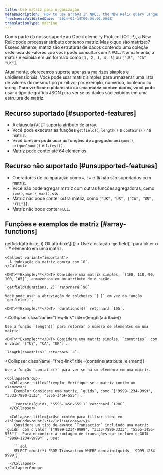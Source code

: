 ```yaml
---
title: Use matriz para organização
metaDescription: 'How to use arrays in NRQL, the New Relic query language'
freshnessValidatedDate: '2024-03-19T00:00:00.000Z'
translationType: machine
---
```


Como parte do nosso suporte ao OpenTelemetry Protocol (OTLP), a New Relic pode processar atributo contendo matriz. Mas o que são matrizes? Essencialmente, matriz são estruturas de dados contendo uma coleção ordenada de valores que você pode consultar com NRQL. Normalmente, a matriz é exibida em um formato como `[1, 2, 3, 4, 5]` ou `["US", "CA", "UK"]`.

Atualmente, oferecemos suporte apenas a matrizes simples e unidimensionais. Você pode usar matriz simples para armazenar uma lista de valores do mesmo tipo primitivo; por exemplo, numérico, booleano ou string. Para verificar rapidamente se uma matriz contém dados, você pode usar o tipo de gráfico JSON para ver se os dados são exibidos em uma estrutura de matriz.

## Recurso suportado [#supported-features]

* A cláusula `FACET` suporta atributo de array.
* Você pode executar as funções `getfield()`, `length()` e `contains()` na matriz.
* Você também pode usar as funções de agregador `uniques()`, `uniqueCount()` e `latest()` .
* Matriz pode conter até 64 elementos.

## Recurso não suportado [#unsupported-features]

* Operadores de comparação como `=`, `!=` e `IN` não são suportados com matriz.
* Você não pode agregar matriz com outras funções agregadoras, como `sum()`, `min()`, `max()`, etc.
* Matriz não pode conter outra matriz, como `["UK", "US", ["CA", "OR", "ATL"]]`.
* Matriz não pode conter `NULL`.

## Funções e exemplos de matriz [#array-functions]

<CollapserGroup>
  <Collapser
    className="freq-link"
    title={<InlineCode>getfield(attribute, i) OR attribute\[i]</InlineCode>}
  >
    Use a notação `getfield()` para obter o `i`º elemento em uma matriz.

    <Callout variant="important">
      A indexação da matriz começa com `0`.
    </Callout>

    <DNT>**Example:**</DNT> Considere uma matriz simples, `[100, 110, 90, 100, 105]`, armazenada em um atributo de duração.

    `getfield(durations, 2)` retornará `90`.

    Você pode usar a abreviação de colchetes `[ ]` em vez da função `getfield()`.

    <DNT>**Example:**</DNT> `durations[4]` retornará `105`.
  </Collapser>

  <Collapser
    className="freq-link"
    title={<InlineCode>length(attribute)</InlineCode>}
  >
    Use a função `length()` para retornar o número de elementos em uma matriz.

    <DNT>**Example:**</DNT> Considere uma matriz simples, `countries`, com o valor `["US", "CA", "UK"]`.

    `length(countries)` retornará `3`.
  </Collapser>

  <Collapser
    className="freq-link"
    title={<InlineCode>contains(attribute, element)</InlineCode>}
  >
    Use a função `contains()` para ver se há um elemento em uma matriz.

    <CollapserGroup>
      <Collapser title="Exemplo: Verifique se a matriz contém um elemento">
        Exemplo: Considere uma matriz, `guids`, como `["9999-1234-9999", "3333-7890-3333", "5555-3456-555"]`.

        `contains(guids, '5555-3456-555')` retornará `TRUE`.
      </Collapser>

      <Collapser title={<>Use contém para filtrar itens em <InlineCode>count(\*)</InlineCode></>}>
        Considere um tipo de evento `Transaction` incluindo uma matriz `guids` com o valor `["9999-1234-9999", "3333-7890-3333", "5555-3456-555"]`. Para encontrar a contagem de transações que incluem o GUID `"9999-1234-9999"` , use:

        ```sql
        SELECT count(*) FROM Transaction WHERE contains(guids, '9999-1234-9999')
        ```
      </Collapser>
    </CollapserGroup>
  </Collapser>
</CollapserGroup>
